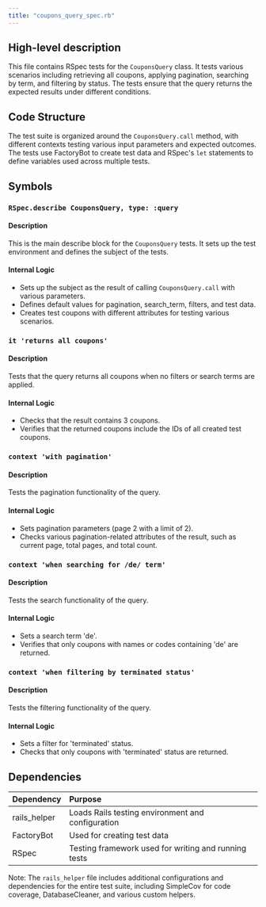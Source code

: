```yaml
---
title: "coupons_query_spec.rb"
---
```


## High-level description
This file contains RSpec tests for the `CouponsQuery` class. It tests various scenarios including retrieving all coupons, applying pagination, searching by term, and filtering by status. The tests ensure that the query returns the expected results under different conditions.

## Code Structure
The test suite is organized around the `CouponsQuery.call` method, with different contexts testing various input parameters and expected outcomes. The tests use FactoryBot to create test data and RSpec's `let` statements to define variables used across multiple tests.

## Symbols

### `RSpec.describe CouponsQuery, type: :query`
#### Description
This is the main describe block for the `CouponsQuery` tests. It sets up the test environment and defines the subject of the tests.

#### Internal Logic
- Sets up the subject as the result of calling `CouponsQuery.call` with various parameters.
- Defines default values for pagination, search_term, filters, and test data.
- Creates test coupons with different attributes for testing various scenarios.

### `it 'returns all coupons'`
#### Description
Tests that the query returns all coupons when no filters or search terms are applied.

#### Internal Logic
- Checks that the result contains 3 coupons.
- Verifies that the returned coupons include the IDs of all created test coupons.

### `context 'with pagination'`
#### Description
Tests the pagination functionality of the query.

#### Internal Logic
- Sets pagination parameters (page 2 with a limit of 2).
- Checks various pagination-related attributes of the result, such as current page, total pages, and total count.

### `context 'when searching for /de/ term'`
#### Description
Tests the search functionality of the query.

#### Internal Logic
- Sets a search term 'de'.
- Verifies that only coupons with names or codes containing 'de' are returned.

### `context 'when filtering by terminated status'`
#### Description
Tests the filtering functionality of the query.

#### Internal Logic
- Sets a filter for 'terminated' status.
- Checks that only coupons with 'terminated' status are returned.

## Dependencies
| Dependency | Purpose |
|:-----------|:--------|
| rails_helper | Loads Rails testing environment and configuration |
| FactoryBot | Used for creating test data |
| RSpec | Testing framework used for writing and running tests |

Note: The `rails_helper` file includes additional configurations and dependencies for the entire test suite, including SimpleCov for code coverage, DatabaseCleaner, and various custom helpers.